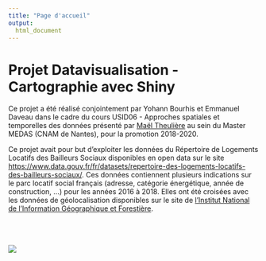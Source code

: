 ```yaml
---
title: "Page d'accueil"
output: 
  html_document
---
```


# Projet Datavisualisation - Cartographie avec Shiny

Ce projet a &#xE9;t&#xE9; r&#xE9;alis&#xE9; conjointement par Yohann Bourhis et Emmanuel Daveau dans le cadre du cours USID06 - Approches spatiales et temporelles des donn&#xE9;es pr&#xE9;sent&#xE9; par [Ma&#xEB;l Theuli&#xE8;re](https://github.com/MaelTheuliere) au sein du Master MEDAS (CNAM de Nantes), pour la promotion 2018-2020.

Ce projet avait pour but d'exploiter les donn&#xE9;es du R&#xE9;pertoire de Logements Locatifs des Bailleurs Sociaux disponibles en open data sur le site <https://www.data.gouv.fr/fr/datasets/repertoire-des-logements-locatifs-des-bailleurs-sociaux/>. Ces donn&#xE9;es contiennent plusieurs indications sur le parc locatif social fran&#xE7;ais (adresse, cat&#xE9;gorie &#xE9;nerg&#xE9;tique, ann&#xE9;e de construction, ...) pour les ann&#xE9;es 2016 &#xE0; 2018. Elles ont &#xE9;t&#xE9; crois&#xE9;es avec les donn&#xE9;es de g&#xE9;olocalisation disponibles sur le site de [l'Institut National de l'Information G&#xE9;ographique et Foresti&#xE8;re](http://professionnels.ign.fr/adminexpress). 

<br/><br/><br/>
![](img/LeCnamLOIRE.jpg)